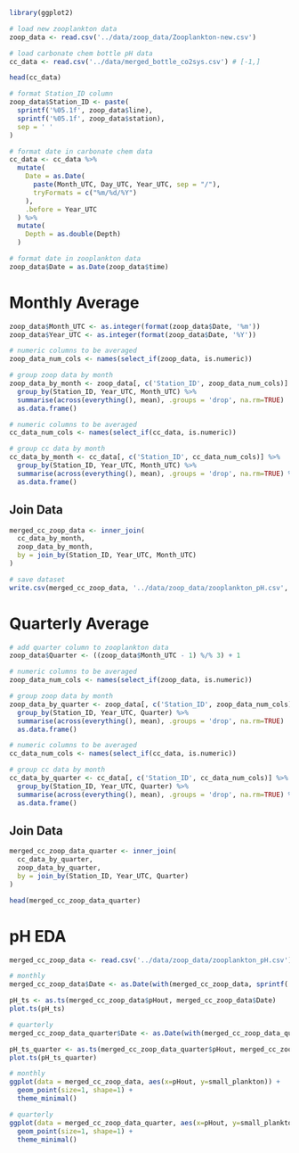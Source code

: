 ```r
library(ggplot2)
```


```r
# load new zooplankton data
zoop_data <- read.csv('../data/zoop_data/Zooplankton-new.csv')

# load carbonate chem bottle pH data
cc_data <- read.csv('../data/merged_bottle_co2sys.csv') # [-1,]
```

```r
head(cc_data)
```

```r
# format Station_ID column
zoop_data$Station_ID <- paste(
  sprintf('%05.1f', zoop_data$line),
  sprintf('%05.1f', zoop_data$station),
  sep = ' '
)
```


```r
# format date in carbonate chem data
cc_data <- cc_data %>%
  mutate(
    Date = as.Date(
      paste(Month_UTC, Day_UTC, Year_UTC, sep = "/"),
      tryFormats = c("%m/%d/%Y")
    ),
    .before = Year_UTC
  ) %>%
  mutate(
    Depth = as.double(Depth)
  )

# format date in zooplankton data
zoop_data$Date = as.Date(zoop_data$time)
```

# Monthly Average
```r
zoop_data$Month_UTC <- as.integer(format(zoop_data$Date, '%m'))
zoop_data$Year_UTC <- as.integer(format(zoop_data$Date, '%Y'))
```

```r
# numeric columns to be averaged
zoop_data_num_cols <- names(select_if(zoop_data, is.numeric))

# group zoop data by month
zoop_data_by_month <- zoop_data[, c('Station_ID', zoop_data_num_cols)] %>%
  group_by(Station_ID, Year_UTC, Month_UTC) %>%
  summarise(across(everything(), mean), .groups = 'drop', na.rm=TRUE)  %>%
  as.data.frame()
```

```r
# numeric columns to be averaged
cc_data_num_cols <- names(select_if(cc_data, is.numeric))

# group cc data by month
cc_data_by_month <- cc_data[, c('Station_ID', cc_data_num_cols)] %>%
  group_by(Station_ID, Year_UTC, Month_UTC) %>%
  summarise(across(everything(), mean), .groups = 'drop', na.rm=TRUE) %>%
  as.data.frame()
```

## Join Data
```r
merged_cc_zoop_data <- inner_join(
  cc_data_by_month,
  zoop_data_by_month,
  by = join_by(Station_ID, Year_UTC, Month_UTC)
)
```

```r
# save dataset
write.csv(merged_cc_zoop_data, '../data/zoop_data/zooplankton_pH.csv', row.names=FALSE)
```


# Quarterly Average
```r
# add quarter column to zooplankton data
zoop_data$Quarter <- ((zoop_data$Month_UTC - 1) %/% 3) + 1
```


```r
# numeric columns to be averaged
zoop_data_num_cols <- names(select_if(zoop_data, is.numeric))

# group zoop data by month
zoop_data_by_quarter <- zoop_data[, c('Station_ID', zoop_data_num_cols)] %>%
  group_by(Station_ID, Year_UTC, Quarter) %>%
  summarise(across(everything(), mean), .groups = 'drop', na.rm=TRUE)  %>%
  as.data.frame()
```


```r
# numeric columns to be averaged
cc_data_num_cols <- names(select_if(cc_data, is.numeric))

# group cc data by month
cc_data_by_quarter <- cc_data[, c('Station_ID', cc_data_num_cols)] %>%
  group_by(Station_ID, Year_UTC, Quarter) %>%
  summarise(across(everything(), mean), .groups = 'drop', na.rm=TRUE) %>%
  as.data.frame()
```

## Join Data
```r
merged_cc_zoop_data_quarter <- inner_join(
  cc_data_by_quarter,
  zoop_data_by_quarter,
  by = join_by(Station_ID, Year_UTC, Quarter)
)
```

```r
head(merged_cc_zoop_data_quarter)
```


# pH EDA
```r
merged_cc_zoop_data <- read.csv('../data/zoop_data/zooplankton_pH.csv')
```

```r
# monthly
merged_cc_zoop_data$Date <- as.Date(with(merged_cc_zoop_data, sprintf('%d-%02d-01', Year_UTC, Month_UTC)))

pH_ts <- as.ts(merged_cc_zoop_data$pHout, merged_cc_zoop_data$Date)
plot.ts(pH_ts)
```

```r
# quarterly
merged_cc_zoop_data_quarter$Date <- as.Date(with(merged_cc_zoop_data_quarter, sprintf('%d-%02d-01', Year_UTC, 3*Quarter-2)))

pH_ts_quarter <- as.ts(merged_cc_zoop_data_quarter$pHout, merged_cc_zoop_data_quarter$Date)
plot.ts(pH_ts_quarter)
```


```r
# monthly
ggplot(data = merged_cc_zoop_data, aes(x=pHout, y=small_plankton)) + 
  geom_point(size=1, shape=1) + 
  theme_minimal()
```


```r
# quarterly
ggplot(data = merged_cc_zoop_data_quarter, aes(x=pHout, y=small_plankton)) + 
  geom_point(size=1, shape=1) + 
  theme_minimal()
```

